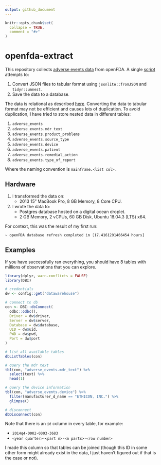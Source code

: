 ```yaml
---
output: github_document
---
```


<!-- README.md is generated from README.Rmd. Please edit that file -->

```r
knitr::opts_chunk$set(
  collapse = TRUE,
  comment = "#>"
)
```

# openfda-extract

<!-- badges: start -->
<!-- badges: end -->

This repository collects [adverse events data](https://open.fda.gov/apis/device/event/download/) from openFDA. A single [script](/data-raw/loop.R) attempts to:

1. Convert JSON files to tabular format using `jsonlite::fromJSON` and `tidyr::unnest`.
2. Save the data to a database.

The data is relational as described [here](https://opendata.stackexchange.com/a/2187). Converting the data to tabular format may not be efficient and causes lots of duplication. To avoid duplication, I have tried to store nested data in different tables:

1. `adverse_events`
2. `adverse_events.mdr_text`
3. `adverse_events.product_problems`
4. `adverse_events.source_type`
5. `adverse_events.device`
6. `adverse_events.patient`
7. `adverse_events.remedial_action`
8. `adverse_events.type_of_report`

Where the naming convention is `mainframe.<list col>`.

## Hardware

1. I transformed the data on:
    * 2013 15" MacBook Pro, 8 GB Memory, 8 Core CPU.
2. I wrote the data to:
    * Postgres database hosted on a digital ocean droplet.
    * 2 GB Memory, 2 vCPUs, 60 GB Disk, Ubuntu 18.04.3 (LTS) x64.
    
For context, this was the result of my first run:

```
~ openFDA database refresh completed in [17.4161201466454 hours]
```

## Examples

If you have successfully ran everything, you should have 8 tables with millions of observations that you can explore.

```r
library(dplyr, warn.conflicts = FALSE)
library(DBI)

# credentials
dw <- config::get("datawarehouse")

# connect to db
con <- DBI::dbConnect(
  odbc::odbc(),
  Driver = dw$driver,
  Server = dw$server,
  Database = dw$database,
  UID = dw$uid,
  PWD = dw$pwd,
  Port = dw$port
)

# list all available tables
dbListTables(con)

# query the mdr text
tbl(con, "adverse_events.mdr_text") %>% 
  select(text) %>% 
  head(1)

# query the device information
tbl(con, "adverse_events.device") %>% 
  filter(manufacturer_d_name == "ETHICON, INC.") %>% 
  glimpse()

# disconnect
dbDisconnect(con)
```

Note that there is an `id` column in every table, for example:

* `2014q4-0002-0003-3683`
* `<year quarter>-<part n>-<n parts>-<row number>`

I made this column so that tables can be joined (though this ID in some other form might already exist in the data, I just haven't figured out if that is the case or not).
